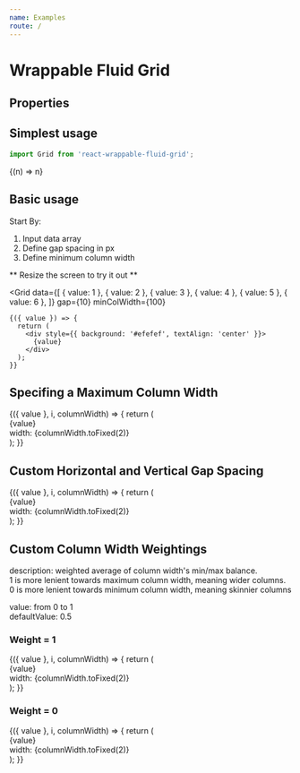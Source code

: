 ```yaml
---
name: Examples
route: /
---
```



# Wrappable Fluid Grid

## Properties

<Props of={Grid} />

## Simplest usage

```jsx
import Grid from 'react-wrappable-fluid-grid';
```

<Playground>
  <Grid data={[1, 2, 3]}>{(n) => n}</Grid>
</Playground>

## Basic usage

Start By:

1. Input data array
2. Define gap spacing in px
3. Define minimum column width

** Resize the screen to try it out **

<Playground>

  <Grid
    data={[
      { value: 1 },
      { value: 2 },
      { value: 3 },
      { value: 4 },
      { value: 5 },
      { value: 6 },
    ]}
    gap={10}
    minColWidth={100}
  >
    {({ value }) => {
      return (
        <div style={{ background: '#efefef', textAlign: 'center' }}>
          {value}
        </div>
      );
    }}
  </Grid>
</Playground>

## Specifing a Maximum Column Width

<Playground>
  <Grid
    data={[
      { value: 1 },
      { value: 2 },
      { value: 3 },
      { value: 4 },
      { value: 5 },
      { value: 6 },
    ]}
    gap={10}
    minColWidth={250}
    maxColWidth={300}
  >
    {({ value }, i, columnWidth) => {
      return (
        <div style={{ background: '#efefef', textAlign: 'center' }}>
          {value}
          <div style={{ fontSize: '0.7rem' }}>
            width: {columnWidth.toFixed(2)}
          </div>
        </div>
      );
    }}
  </Grid>
</Playground>

## Custom Horizontal and Vertical Gap Spacing

<Playground>
  <Grid
    data={[
      { value: 1 },
      { value: 2 },
      { value: 3 },
      { value: 4 },
      { value: 5 },
      { value: 6 },
    ]}
    gap={{
      x: 10,
      y: 50,
    }}
    minColWidth={160}
    maxColWidth={200}
  >
    {({ value }, i, columnWidth) => {
      return (
        <div style={{ background: '#efefef', textAlign: 'center' }}>
          {value}
          <div style={{ fontSize: '0.7rem' }}>
            width: {columnWidth.toFixed(2)}
          </div>
        </div>
      );
    }}
  </Grid>
</Playground>

## Custom Column Width Weightings

description: weighted average of column width's min/max balance.  
1 is more lenient towards maximum column width, meaning wider columns.  
0 is more lenient towards minimum column width, meaning skinnier columns

value: from 0 to 1  
defaultValue: 0.5

### Weight = 1

<Playground>
  <Grid
    data={[
      { value: 1 },
      { value: 2 },
      { value: 3 },
      { value: 4 },
      { value: 5 },
      { value: 6 },
    ]}
    gap={10}
    minColWidth={160}
    maxColWidth={200}
    minMaxWeight={1}
  >
    {({ value }, i, columnWidth) => {
      return (
        <div style={{ background: '#efefef', textAlign: 'center' }}>
          {value}
          <div style={{ fontSize: '0.7rem' }}>
            width: {columnWidth.toFixed(2)}
          </div>
        </div>
      );
    }}
  </Grid>
</Playground>

### Weight = 0

<Playground>
  <Grid
    data={[
      { value: 1 },
      { value: 2 },
      { value: 3 },
      { value: 4 },
      { value: 5 },
      { value: 6 },
    ]}
    gap={10}
    minColWidth={160}
    maxColWidth={200}
    minMaxWeight={0}
  >
    {({ value }, i, columnWidth) => {
      return (
        <div style={{ background: '#efefef', textAlign: 'center' }}>
          {value}
          <div style={{ fontSize: '0.7rem' }}>
            width: {columnWidth.toFixed(2)}
          </div>
        </div>
      );
    }}
  </Grid>
</Playground>

